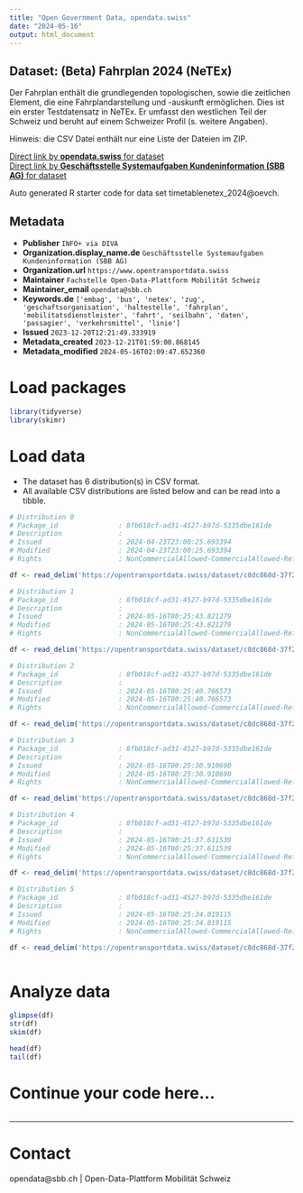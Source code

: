 ```yaml
---
title: "Open Government Data, opendata.swiss"
date: "2024-05-16"
output: html_document
---
```


## Dataset: (Beta) Fahrplan 2024 (NeTEx)

Der Fahrplan enthält die grundlegenden topologischen, sowie die zeitlichen Element, die eine Fahrplandarstellung und -auskunft ermöglichen. Dies ist ein erster Testdatensatz in NeTEx. Er umfasst den westlichen Teil der Schweiz und beruht auf einem Schweizer Profil (s. weitere Angaben).

Hinweis: die CSV Datei enthält nur eine Liste der Dateien im ZIP.


[Direct link by **opendata.swiss** for dataset](https://opendata.swiss/de/dataset/beta-fahrplan-2024-netex)<br>
[Direct link by **Geschäftsstelle Systemaufgaben Kundeninformation (SBB AG)** for dataset](https://opentransportdata.swiss/dataset/timetablenetex_2024)

Auto generated R starter code for data set timetablenetex_2024@oevch.

## Metadata

- **Publisher** `INFO+ via DIVA`
- **Organization.display_name.de** `Geschäftsstelle Systemaufgaben Kundeninformation (SBB AG)`
- **Organization.url** `https://www.opentransportdata.swiss`
- **Maintainer** `Fachstelle Open-Data-Plattform Mobilität Schweiz`
- **Maintainer_email** `opendata@sbb.ch`
- **Keywords.de** `['embag', 'bus', 'netex', 'zug', 'geschaftsorganisation', 'haltestelle', 'fahrplan', 'mobilitatsdienstleister', 'fahrt', 'seilbahn', 'daten', 'passagier', 'verkehrsmittel', 'linie']`
- **Issued** `2023-12-20T12:21:49.333919`
- **Metadata_created** `2023-12-21T01:59:00.868145`
- **Metadata_modified** `2024-05-16T02:09:47.652360`


# Load packages

```r

library(tidyverse)
library(skimr)

```

# Load data

-   The dataset has 6 distribution(s) in CSV format.
-   All available CSV distributions are listed below and can be read into a tibble.

```r

# Distribution 0
# Package_id               : 8fb018cf-ad31-4527-b97d-5335dbe161de
# Description              : 
# Issued                   : 2024-04-23T23:00:25.693394
# Modified                 : 2024-04-23T23:00:25.693394
# Rights                   : NonCommercialAllowed-CommercialAllowed-ReferenceRequired

df <- read_delim('https://opentransportdata.swiss/dataset/c8dc868d-37f2-494e-8ec8-e2c9c0e2f5ce/resource/506441bd-1fe0-4c3d-8cbd-8693c3c08aac/download/prod_netex_tt_1.10_che_ski_2024_oev-schweiz_readme_1_1_202404221704.csv')

# Distribution 1
# Package_id               : 8fb018cf-ad31-4527-b97d-5335dbe161de
# Description              : 
# Issued                   : 2024-05-16T00:25:43.821279
# Modified                 : 2024-05-16T00:25:43.821279
# Rights                   : NonCommercialAllowed-CommercialAllowed-ReferenceRequired

df <- read_delim('https://opentransportdata.swiss/dataset/c8dc868d-37f2-494e-8ec8-e2c9c0e2f5ce/resource/4a38db26-1003-4fc6-b2d1-a9efc646f61a/download/prod_netex_tt_1.10_che_ski_2024_oev-schweiz_readme_1_1_202405130905.csv')

# Distribution 2
# Package_id               : 8fb018cf-ad31-4527-b97d-5335dbe161de
# Description              : 
# Issued                   : 2024-05-16T00:25:40.766573
# Modified                 : 2024-05-16T00:25:40.766573
# Rights                   : NonCommercialAllowed-CommercialAllowed-ReferenceRequired

df <- read_delim('https://opentransportdata.swiss/dataset/c8dc868d-37f2-494e-8ec8-e2c9c0e2f5ce/resource/75ea3049-1af1-4ef4-859a-87d4d4ed285a/download/prod_netex_tt_1.10_che_ski_2024_oev-schweiz_readme_1_1_202405090905.csv')

# Distribution 3
# Package_id               : 8fb018cf-ad31-4527-b97d-5335dbe161de
# Description              : 
# Issued                   : 2024-05-16T00:25:30.910690
# Modified                 : 2024-05-16T00:25:30.910690
# Rights                   : NonCommercialAllowed-CommercialAllowed-ReferenceRequired

df <- read_delim('https://opentransportdata.swiss/dataset/c8dc868d-37f2-494e-8ec8-e2c9c0e2f5ce/resource/df80e83e-0176-4792-bd9a-4a00d3a96255/download/prod_netex_tt_1.10_che_ski_2024_oev-schweiz_readme_1_1_202404250904.csv')

# Distribution 4
# Package_id               : 8fb018cf-ad31-4527-b97d-5335dbe161de
# Description              : 
# Issued                   : 2024-05-16T00:25:37.611539
# Modified                 : 2024-05-16T00:25:37.611539
# Rights                   : NonCommercialAllowed-CommercialAllowed-ReferenceRequired

df <- read_delim('https://opentransportdata.swiss/dataset/c8dc868d-37f2-494e-8ec8-e2c9c0e2f5ce/resource/858336c8-8dea-4ea1-b81b-846bb4a550db/download/prod_netex_tt_1.10_che_ski_2024_oev-schweiz_readme_1_1_202405060905.csv')

# Distribution 5
# Package_id               : 8fb018cf-ad31-4527-b97d-5335dbe161de
# Description              : 
# Issued                   : 2024-05-16T00:25:34.019115
# Modified                 : 2024-05-16T00:25:34.019115
# Rights                   : NonCommercialAllowed-CommercialAllowed-ReferenceRequired

df <- read_delim('https://opentransportdata.swiss/dataset/c8dc868d-37f2-494e-8ec8-e2c9c0e2f5ce/resource/a7104f8c-c5e5-48e4-ad85-aa1813b16bb9/download/prod_netex_tt_1.10_che_ski_2024_oev-schweiz_readme_1_1_202405020905.csv')



```

# Analyze data

```r

glimpse(df)
str(df)
skim(df)

head(df)
tail(df)

```

# Continue your code here...

```r

```

------------------------------------------------------------------------

# Contact

opendata@sbb.ch | Open-Data-Plattform Mobilität Schweiz

